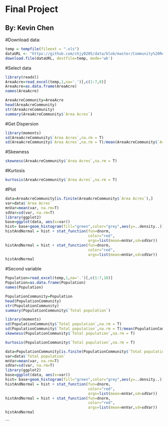 # Final Project
## By: Kevin Chen

#Download data:
```r
temp = tempfile(fileext = ".xls") 
dataURL <- "https://github.com/chjy0205/data/blob/master/Community%20Reporting%20Areas.xls?raw=true" 
download.file(dataURL, destfile=temp, mode='wb') 
```
#Select data
```r
library(readxl)
AreaAcre=read_excel(temp,1,na='.')[,c(1:7,8)]
AreaAcre=as.data.frame(AreaAcre)
names(AreaAcre)
```

```r
AreaAcreCommunity=AreaAcre
head(AreaAcreCommunity)
str(AreaAcreCommunity)
summary(AreaAcreCommunity$`Area Acres`)
```
#Get Dispersion
```r
library(moments)
sd(AreaAcreCommunity$`Area Acres`,na.rm = T)
sd(AreaAcreCommunity$`Area Acres`,na.rm = T)/mean(AreaAcreCommunity$`Area Acres`,na.rm = T)
```
#Skewness
```r
skewness(AreaAcreCommunity$`Area Acres`,na.rm = T)
```
#Kurtosis
```r
kurtosis(AreaAcreCommunity$`Area Acres`,na.rm = T)
```
#Plot
```r
data=AreaAcreCommunity[is.finite(AreaAcreCommunity$`Area Acres`),]
var=data$`Area Acres`
mnVar=mean(var, na.rm=T)
sdVar=sd(var, na.rm=T)
library(ggplot2)
base=ggplot(data, aes(x=var))
hist= base+geom_histogram(fill="green",color="grey",aes(y=..density..))
histAndNormal = hist + stat_function(fun=dnorm,
                                     color="red",
                                     args=list(mean=mnVar,sd=sdVar))
histAndNormal = hist + stat_function(fun=dnorm,
                                     color="red",
                                     args=list(mean=mnVar,sd=sdVar))
histAndNormal
```
#Second variable
```r
Population=read_excel(temp,1,na='.')[,c(1:7,10)]
Population=as.data.frame(Population)
names(Population)
```

```r
PopulationCommunity=Population
head(PopulationCommunity)
str(PopulationCommunity)
summary(PopulationCommunity$`Total population`)
```

```r
library(moments)
sd(PopulationCommunity$`Total population`,na.rm = T)
sd(PopulationCommunity$`Total population`,na.rm = T)/mean(PopulationCommunity$`Total population`,na.rm = T)
skewness(PopulationCommunity$`Total population`,na.rm = T)
```

```r
kurtosis(PopulationCommunity$`Total population`,na.rm = T)
```

```r
data=PopulationCommunity[is.finite(PopulationCommunity$`Total population`),]
var=data$`Total population`
mnVar=mean(var, na.rm=T)
sdVar=sd(var, na.rm=T)
library(ggplot2)
base=ggplot(data, aes(x=var))
hist= base+geom_histogram(fill="green",color="grey",aes(y=..density..))
histAndNormal = hist + stat_function(fun=dnorm,
                                     color="red",
                                     args=list(mean=mnVar,sd=sdVar))
histAndNormal = hist + stat_function(fun=dnorm,
                                     color="red",
                                     args=list(mean=mnVar,sd=sdVar))
histAndNormal
```
```